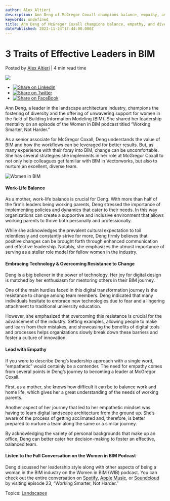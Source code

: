 ```yaml
---
author: Alex Altieri
description: Ann Deng of McGregor Coxall champions balance, empathy, and diversity in her leadership tactics. See how she does it.
keywords: undefined
title: Ann Deng of McGregor Coxall champions balance, empathy, and diversity in her leadership tactics. See how she does it. 
datePublished: 2023-11-24T17:44:00.000Z
---
```

  

# 3 Traits of Effective Leaders in BIM

 Posted by [Alex Altieri](https://blog.vectorworks.net/author/alex-altieri) | 4 min read time 

![](https://blog.vectorworks.net/hubfs/Blog%20Images/231117_Women%20in%20BIM/blog-1440x800_Women%20in%20BIM-2.png) 

* [![Share on LinkedIn](https://2659751.fs1.hubspotusercontent-na1.net/hubfs/2659751/michaelDemo/share-LI.png)](http://www.linkedin.com/shareArticle?mini=true&url=https%3A%2F%2Fblog.vectorworks.net%2Flead-with-empathy-ann-deng-women-in-bim)
* [![Share on Twitter](https://2659751.fs1.hubspotusercontent-na1.net/hubfs/2659751/michaelDemo/share-TW.png)](https://www.twitter.com/share?text=3%20Traits%20of%20Effective%20Leaders%20in%20BIM&url=https%3A%2F%2Fblog.vectorworks.net%2Flead-with-empathy-ann-deng-women-in-bim&via=PMGTweets)
* [![Share on FaceBook](https://2659751.fs1.hubspotusercontent-na1.net/hubfs/2659751/michaelDemo/share-FB.png)](https://www.facebook.com/sharer/sharer.php?u=https%3A%2F%2Fblog.vectorworks.net%2Flead-with-empathy-ann-deng-women-in-bim)

Ann Deng, a leader in the landscape architecture industry, champions the fostering of diversity and the offering of unwavering support for women in the field of Building Information Modeling (BIM). She shared her leadership mentality on an episode of the Women in BIM podcast titled “Working Smarter, Not Harder.”

As a senior associate for McGregor Coxall, Deng understands the value of BIM and how the workflows can be leveraged for better results. But, as many experience with their foray into BIM, change can be uncomfortable. She has several strategies she implements in her role at McGregor Coxall to not only help colleagues get familiar with BIM in Vectorworks, but also to nurture an excellent, diverse team.

![Women in BIM](https://blog.vectorworks.net/hs-fs/hubfs/Blog%20Images/231117_Women%20in%20BIM/Women%20in%20BIM.jpg?width=1440&height=963&name=Women%20in%20BIM.jpg)

#### Work-Life Balance

As a mother, work-life balance is crucial for Deng. With more than half of the firm’s leaders being working parents, Deng stressed the importance of implementing policies and dynamics that cater to their needs. In this way organizations can create a supportive and inclusive environment that allows working parents to thrive both personally and professionally.

While she acknowledges the prevalent cultural expectation to toil relentlessly and constantly strive for more, Deng firmly believes that positive changes can be brought forth through enhanced communication and effective leadership. Notably, she emphasizes the utmost importance of serving as a stellar role model for fellow women in the industry.

#### Embracing Technology & Overcoming Resistance to Change

Deng is a big believer in the power of technology. Her joy for digital design is matched by her enthusiasm for mentoring others in their BIM journey.

One of the main hurdles faced in this digital transformation journey is the resistance to change among team members. Deng indicated that many individuals hesitate to embrace new technologies due to fear and a lingering attachment to traditional university education.

However, she emphasized that overcoming this resistance is crucial for the advancement of the industry. Setting examples, allowing people to make and learn from their mistakes, and showcasing the benefits of digital tools and processes helps organizations slowly break down these barriers and foster a culture of innovation.

#### Lead with Empathy

If you were to describe Deng’s leadership approach with a single word, “empathetic” would certainly be a contender. The need for empathy comes from several points in Deng’s journey to becoming a leader at McGregor Coxall.

First, as a mother, she knows how difficult it can be to balance work and home life, which gives her a great understanding of the needs of working parents.

Another aspect of her journey that led to her empathetic mindset was having to learn digital landscape architecture from the ground up. She’s aware of the process of getting acclimated and, therefore, is better prepared to nurture a team along the same or a similar journey.

By acknowledging the variety of personal backgrounds that make up an office, Deng can better cater her decision-making to foster an effective, balanced team.

#### Listen to the Full Conversation on the Women in BIM Podcast

Deng discussed her leadership style along with other aspects of being a woman in the BIM industry on the Women in BIM (WIB) podcast. You can check out the entire conversation on [Spotify](https://open.spotify.com/episode/2qVG8TwS1R6JB1FodPYLjA?si=zieAqM9DTG2eRTddtuhNqg), [Apple Music](https://podcasts.apple.com/ua/podcast/working-smarter-not-harder/id1619055060?i=1000628544821), or [Soundcloud](https://soundcloud.com/womeninbim/the-right-workflows?utm%5Fsource=clipboard&utm%5Fcampaign=wtshare&utm%5Fmedium=widget&utm%5Fcontent=https%253A%252F%252Fsoundcloud.com%252Fwomeninbim%252Fthe-right-workflows) by visiting episode 23, “Working Smarter, Not Harder.”

 Topics: [Landscapes](https://blog.vectorworks.net/topic/landscapes) 

  